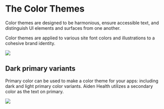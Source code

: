 
<Meta title="Design System/Design/Colors" component={Colors} />

# The Color Themes

Color themes are designed to be harmonious, ensure accessible text, and distinguish UI elements and surfaces from one another.

<Preview withToolbar>
  <Story name="Colors">
      <Colors />
  </Story>
</Preview>

Color themes are applied to various site font colors and illustrations to a cohesive brand identity.

<img src={image2} />

## Dark primary variants

Primary color can be used to make a color theme for your apps: including dark and light primary color variants. Aiden Health utilizes a secondary color as the text on primary.

<img src={image} />